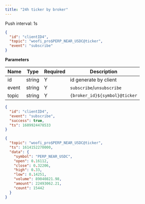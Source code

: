 ```yaml
---
title: "24h ticker by broker"
---
```


Push interval: 1s

```json
{
  "id": "clientID4",
  "topic": "woofi_pro$PERP_NEAR_USDC@ticker",
  "event": "subscribe"
}
```

**Parameters**

| Name  | Type   | Required | Description                   |
| ----- | ------ | -------- | ----------------------------- |
| id    | string | Y        | id generate by client         |
| event | string | Y        | `subscribe`/`unsubscribe`     |
| topic | string | Y        | `{broker_id}${symbol}@ticker` |

<RequestExample>

```json Response
{
  "id": "clientID4",
  "event": "subscribe",
  "success": true,
  "ts": 1609924478533
}
```

</RequestExample>

<ResponseExample>

```json Subscribed Message
{
  "topic": "woofi_pro$PERP_NEAR_USDC@ticker",
  "ts": 1614152270000,
  "data": {
    "symbol": "PERP_NEAR_USDC",
    "open": 0.16112,
    "close": 0.32206,
    "high": 0.33,
    "low": 0.14251,
    "volume": 89040821.98,
    "amount": 22493062.21,
    "count": 15442
  }
}
```

</ResponseExample>
